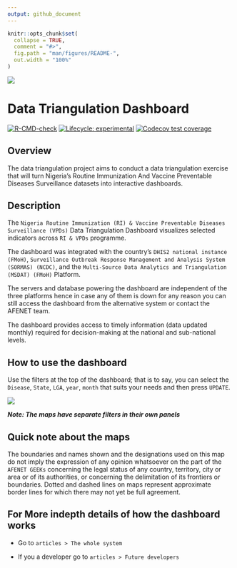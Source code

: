 ```yaml
---
output: github_document
---
```


<!-- README.md is generated from README.Rmd. Please edit that file -->

```r
knitr::opts_chunk$set(
  collapse = TRUE,
  comment = "#>",
  fig.path = "man/figures/README-",
  out.width = "100%"
)
```



<img src="man/figures/nphcda-logo.svg" align="center" />

# Data Triangulation Dashboard


<!-- badges: start -->
[![R-CMD-check](https://github.com/amanyiraho/DataTriangulationStream2/actions/workflows/R-CMD-check.yaml/badge.svg)](https://github.com/amanyiraho/DataTriangulationStream2/actions/workflows/R-CMD-check.yaml)
[![Lifecycle: experimental](https://img.shields.io/badge/lifecycle-experimental-orange.svg)](https://lifecycle.r-lib.org/articles/stages.html#experimental)
[![Codecov test coverage](https://codecov.io/gh/amanyiraho/DataTriangulationStream2/branch/master/graph/badge.svg)](https://app.codecov.io/gh/amanyiraho/DataTriangulationStream2?branch=master)
<!-- badges: end -->


## Overview 

The data triangulation project aims to conduct a data triangulation exercise that will turn Nigeria's Routine Immunization And Vaccine Preventable Diseases Surveillance datasets into interactive dashboards.


## Description

The `Nigeria Routine Immunization (RI) & Vaccine Preventable Diseases Surveillance (VPDs)` Data Triangulation Dashboard visualizes selected indicators across `RI & VPDs` programme.

The dashboard was integrated with the country's `DHIS2 national instance (FMoH)`, `Surveillance Outbreak Response Management and Analysis System (SORMAS) (NCDC)`, and the `Multi-Source Data Analytics and Triangulation (MSDAT) (FMoH)` Platform.

The servers and database powering the dashboard are independent of the three platforms hence in case any of them is down for any reason you can still access the dashboard from the alternative system or contact the AFENET team.

The dashboard provides access to timely information (data updated monthly) required for decision-making at the national and sub-national levels.

## How to use the dashboard

Use the filters at the top of the dashboard; that is to say, you can select the `Disease`, `State`, `LGA`, `year`, `month` that suits your needs and then press `UPDATE`.

<img src="man/figures/dashboard-inputs.png" align="center" />


***Note: The maps have separate filters in their own panels***

## Quick note about the maps

The boundaries and names shown and the designations used on this map do not imply the expression of any opinion whatsoever on the part of the `AFENET GEEKs` concerning the legal status of any country, territory, city or area or of its authorities, or concerning the delimitation of its frontiers or boundaries. Dotted and dashed lines on maps represent approximate border lines for which there may not yet be full agreement.

## For More indepth details of how the dashboard works

- Go to  `articles > The whole system`

- If you a developer go to  `articles > Future developers`
